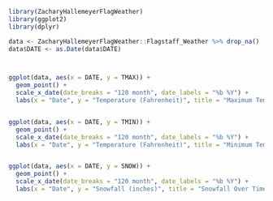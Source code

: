 

```{r}

library(ZacharyHallemeyerFlagWeather)
library(ggplot2)
library(dplyr)

```


```{r}

data <- ZacharyHallemeyerFlagWeather::Flagstaff_Weather %>% drop_na()
data$DATE <- as.Date(data$DATE)



ggplot(data, aes(x = DATE, y = TMAX)) + 
  geom_point() + 
  scale_x_date(date_breaks = "120 month", date_labels = "%b %Y") +
  labs(x = "Date", y = "Temperature (Fahrenheit)", title = "Maximum Temperature over Time")


ggplot(data, aes(x = DATE, y = TMIN)) + 
  geom_point() + 
  scale_x_date(date_breaks = "120 month", date_labels = "%b %Y") +
  labs(x = "Date", y = "Temperature (Fahrenheit)", title = "Minimum Temperature over Time")


ggplot(data, aes(x = DATE, y = SNOW)) +
  geom_point() +
  scale_x_date(date_breaks = "120 month", date_labels = "%b %Y") +
  labs(x = "Date", y = "Snowfall (inches)", title = "Snowfall Over Time")


```
